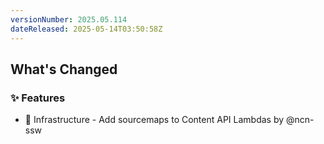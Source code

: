 ```yaml
---
versionNumber: 2025.05.114
dateReleased: 2025-05-14T03:50:58Z
---
```




## What's Changed
### ✨ Features
* 🧱 Infrastructure - Add sourcemaps to Content API Lambdas by @ncn-ssw



